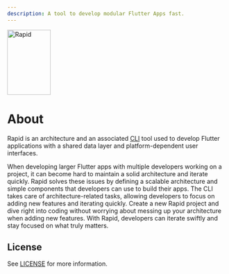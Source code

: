 ```yaml
---
description: A tool to develop modular Flutter Apps fast.
---
```


<Image
  src="assets/logo-dark.svg"
  alt="Rapid"
  zoom={false}
  width="100"
  height="150"
  caption="A tool to develop modular Flutter Apps fast."
/>

# About

Rapid is an architecture and an associated [CLI](https://en.wikipedia.org/wiki/Command-line_interface) tool used to develop Flutter applications with a shared data layer and platform-dependent user interfaces.

When developing larger Flutter apps with multiple developers working on a project, it can become hard to maintain a solid architecture and iterate quickly. Rapid solves these issues by defining a scalable architecture and simple components that developers can use to build their apps. The CLI takes care of architecture-related tasks, allowing developers to focus on adding new features and iterating quickly. Create a new Rapid project and dive right into coding without worrying about messing up your architecture when adding new features. With Rapid, developers can iterate swiftly and stay focused on what truly matters.

## License

See [LICENSE](https://github.com/jtdLab/rapid/blob/main/LICENSE) for more
information.
